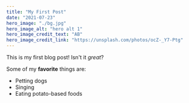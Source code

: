 ```yaml
---
title: "My First Post"
date: "2021-07-23"
hero_image: "./bg.jpg"
hero_image_alt: "hero alt 1"
hero_image_credit_text: "AB"
hero_image_credit_link: "https://unsplash.com/photos/ocZ-_Y7-Ptg"
---
```


This is my first blog post! Isn't it *great*?

Some of my **favorite** things are:

* Petting dogs
* Singing
* Eating potato-based foods